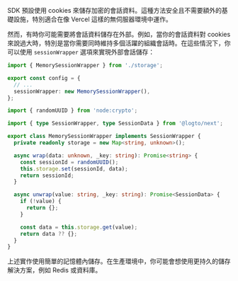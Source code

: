 SDK 預設使用 cookies 來儲存加密的會話資料。這種方法安全且不需要額外的基礎設施，特別適合在像 Vercel 這樣的無伺服器環境中運作。

然而，有時你可能需要將會話資料儲存在外部。例如，當你的會話資料對 cookies 來說過大時，特別是當你需要同時維持多個活躍的組織會話時。在這些情況下，你可以使用 `sessionWrapper` 選項來實現外部會話儲存：

```ts
import { MemorySessionWrapper } from './storage';

export const config = {
  // ...
  sessionWrapper: new MemorySessionWrapper(),
};
```

```ts
import { randomUUID } from 'node:crypto';

import { type SessionWrapper, type SessionData } from '@logto/next';

export class MemorySessionWrapper implements SessionWrapper {
  private readonly storage = new Map<string, unknown>();

  async wrap(data: unknown, _key: string): Promise<string> {
    const sessionId = randomUUID();
    this.storage.set(sessionId, data);
    return sessionId;
  }

  async unwrap(value: string, _key: string): Promise<SessionData> {
    if (!value) {
      return {};
    }

    const data = this.storage.get(value);
    return data ?? {};
  }
}
```

上述實作使用簡單的記憶體內儲存。在生產環境中，你可能會想使用更持久的儲存解決方案，例如 Redis 或資料庫。
